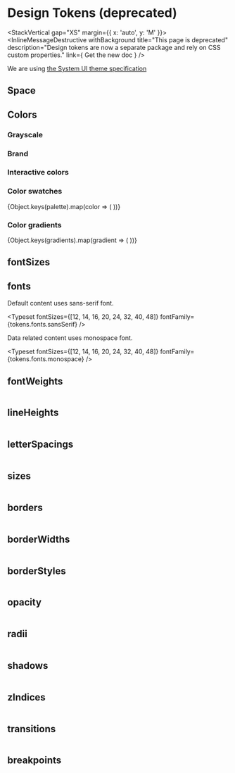
<Meta title="[Deprecated] Design Tokens/Design Tokens" />

# Design Tokens (deprecated)

<StackVertical gap="XS" margin={{ x: 'auto', y: 'M' }}>
	<InlineMessageDestructive
		withBackground
		title="This page is deprecated"
		description="Design tokens are now a separate package and rely on CSS custom properties."
		link={
			<Link href="https://talend.surge.sh/design-tokens/?path=/docs/welcome--page" target="_blank">
				Get the new doc
			</Link>
		}
	/>
</StackVertical>

We are using <a href="https://system-ui.com/theme/" target="_blank">the System UI theme specification</a>

## Space

<Table data={tokens.space} />

## Colors

### Grayscale

<ColorSwatches title="tokens.colors.gray" subtitle="All grays" color="gray" colors={colors} />

### Brand

<ColorPalette>
	<ColorItem title="tokens.colors" subtitle="Brand colors" colors={brand} />
</ColorPalette>

### Interactive colors

<ColorPalette>
	<ColorItem
		title="tokens.colors.lochmara"
		subtitle="Clickable color"
		colors={{ lochmara: colors.lochmara[500] }}
	/>
</ColorPalette>

<ColorPalette>
	<ColorItem
		title="tokens.colors.moodyPurple"
		subtitle="Focus color"
		colors={{ moodyPurple: colors.moodyPurple[500] }}
	/>
</ColorPalette>

### Color swatches

<div>
	{Object.keys(palette).map(color => (
		<ColorSwatches key={color} title={`tokens.colors.${color}`} color={color} colors={swatches} />
	))}
</div>

### Color gradients

<ColorPalette>
	{Object.keys(gradients).map(gradient => (
		<ColorItem
			key={gradient}
			title={`tokens.colors.${gradient}`}
			colors={{ [gradient]: gradients[gradient].backgroundImage }}
		/>
	))}
</ColorPalette>

## fontSizes

<Typeset fontSizes={Object.values(tokens.fontSizes)} />

## fonts

Default content uses sans-serif font.

<Typeset fontSizes={[12, 14, 16, 20, 24, 32, 40, 48]} fontFamily={tokens.fonts.sansSerif} />

Data related content uses monospace font.

<Typeset fontSizes={[12, 14, 16, 20, 24, 32, 40, 48]} fontFamily={tokens.fonts.monospace} />

## fontWeights

<Table data={tokens.fontWeights} />

## lineHeights

<Table data={tokens.lineHeights} />

## letterSpacings

<Table data={tokens.letterSpacings} />

## sizes

<Table data={tokens.sizes} />

## borders

<Table data={tokens.borders} />

## borderWidths

<Table data={tokens.borderWidths} />

## borderStyles

<Table data={tokens.borderStyles} />

## opacity

<Table data={tokens.opacity} />

## radii

<Table data={tokens.radii} />

## shadows

<Table data={tokens.shadows} />

## zIndices

<Table data={tokens.zIndices} />

## transitions

<Table data={tokens.transitions} />

## breakpoints

<Table data={tokens.breakpoints} />
